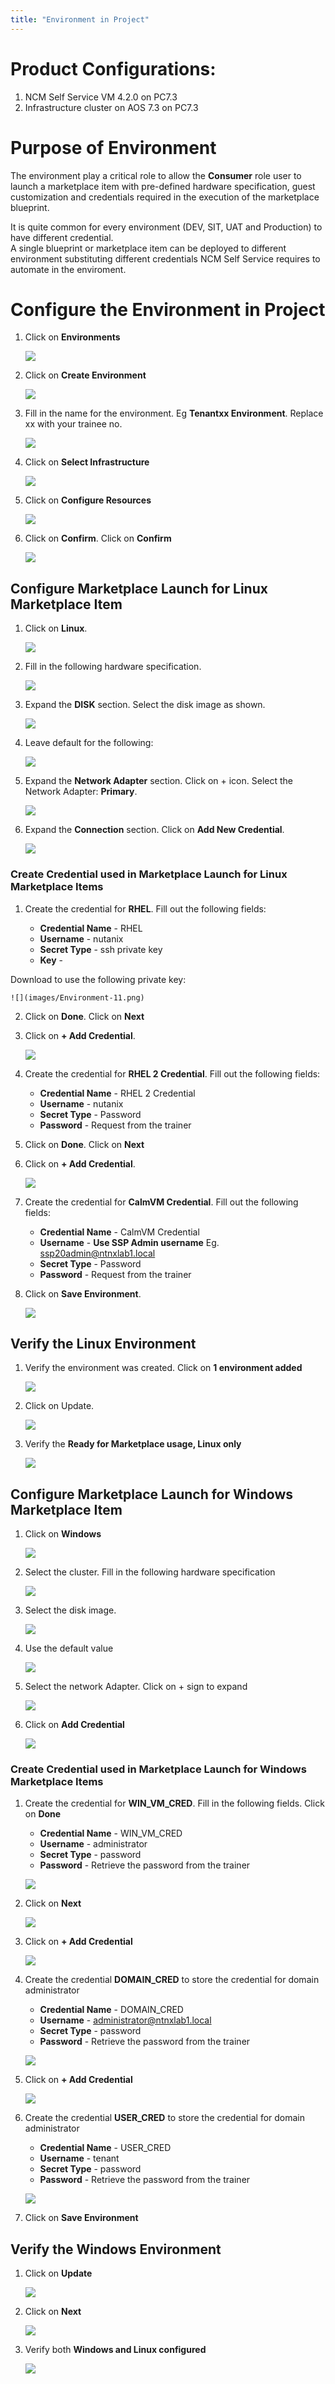 ```yaml
---
title: "Environment in Project"
---
```


# Product Configurations:

1.  NCM Self Service VM 4.2.0 on PC7.3
2.  Infrastructure cluster on AOS 7.3 on PC7.3

# Purpose of Environment

The environment play a critical role to allow the **Consumer** role user to launch a marketplace item with 
pre-defined hardware specification, guest customization and credentials required in the execution of the 
marketplace blueprint.

It is quite common for every environment (DEV, SIT, UAT and Production) to have different credential.  
A single blueprint or marketplace item can be deployed to different environment substituting different
credentials NCM Self Service requires to automate in the enviroment.

# Configure the Environment in Project


1.  Click on **Environments**

    ![](images/Environment-1.png)

2.  Click on **Create Environment**

    ![](images/Environment-2.png)

3.  Fill in the name for the environment. Eg **Tenantxx Environment**.  Replace xx with your trainee no.  

    ![](images/Environment-3.png)

4.  Click on **Select Infrastructure**

    ![](images/Environment-4.png)
  
5.  Click on **Configure Resources**

    ![](images/Environment-5.png)

6.  Click on **Confirm**.  Click on **Confirm**

    ![](images/Environment-6.png)

## Configure Marketplace Launch for Linux Marketplace Item

1.  Click on **Linux**. 

    ![](images/Environment-7.png)

2.  Fill in the following hardware specification.

    ![](images/Environment-8.png)

3.  Expand the **DISK** section. Select the disk image as shown.

    ![](images/Environment-9.png)
    
4.  Leave default for the following:

    ![](images/Environment-9-2.png)

5.  Expand the **Network Adapter** section. Click on + icon.  Select the Network Adapter:
    **Primary**.

    ![](images/Environment-10.png)

6.  Expand the **Connection** section. Click on **Add New Credential**.

    ![](images/env-connection-pc2022-6.png)

### Create Credential used in Marketplace Launch for Linux Marketplace Items

1.  Create the credential for **RHEL**. Fill out the following fields:

    -   **Credential Name** - RHEL
    -   **Username** - nutanix
    -   **Secret Type** - ssh private key
    -   **Key** - 

   <Link href="https://www.dropbox.com/scl/fi/992k2b751ovmjvifo20mk/id_rsa?rlkey=brqmf3nrg7q8elrw8ecb3sw8h&dl=0" target="_blank" rel="noopener">Download to use the following private key:</Link>


    ![](images/Environment-11.png)

2.  Click on **Done**. Click on **Next**

3.  Click on **+ Add Credential**.  

    ![](images/Environment-12.png)

4.  Create the credential for **RHEL 2 Credential**. Fill out the following fields:

    -   **Credential Name** - RHEL 2 Credential
    -   **Username** - nutanix
    -   **Secret Type** - Password
    -   **Password** - Request from the trainer

5.  Click on **Done**. Click on **Next**

6.  Click on **+ Add Credential**.  

    ![](images/Environment-12.png)

7.  Create the credential for **CalmVM Credential**. Fill out the following fields:

    -   **Credential Name** - CalmVM Credential
    -   **Username** - **Use SSP Admin username** Eg.  ssp20admin@ntnxlab1.local
    -   **Secret Type** - Password
    -   **Password** - Request from the trainer

8.  Click on **Save Environment**.

    ![](images/Environment-13.png)

## Verify the Linux Environment

1.  Verify the environment was created. Click on **1 environment added**

    ![](images/Environment-14.png)

2.  Click on Update.

    ![](images/Environment-15.png)

3.  Verify the **Ready for Marketplace usage, Linux only**

    ![](images/Environment-16.png)

## Configure Marketplace Launch for Windows Marketplace Item

1.  Click on **Windows**

    ![](images/Win-Environment-1.png)

2.  Select the cluster.  Fill in the following hardware specification

    ![](images/Win-Environment-2.png)

3.  Select the disk image.

    ![](images/Win-Environment-4.png)

4.  Use the default value

    ![](images/Win-Environment-4-2.png)

5.  Select the network Adapter.  Click on + sign to expand

    ![](images/Win-Environment-5.png)

6.  Click on **Add Credential**

    ![](images/Win-Environment-6.png)

### Create Credential used in Marketplace Launch for Windows Marketplace Items

1.  Create the credential for **WIN_VM_CRED**. Fill in the following fields.  Click on **Done**

    -   **Credential Name** - WIN_VM_CRED
    -   **Username** - administrator
    -   **Secret Type** - password
    -   **Password** - Retrieve the password from the trainer

    ![](images/Win-Environment-7.png)

2.  Click on **Next**

    ![](images/Win-Environment-8.png)

3.  Click on **+ Add Credential**

    ![](images/Win-Environment-9.png)

4.  Create the credential **DOMAIN_CRED** to store the credential for domain administrator

    -   **Credential Name** - DOMAIN_CRED
    -   **Username** - administrator@ntnxlab1.local
    -   **Secret Type** - password
    -   **Password** - Retrieve the password from the trainer

    ![](images/Win-Environment-10.png)

5.  Click on **+ Add Credential**

    ![](images/Win-Environment-9.png)

6.  Create the credential **USER_CRED** to store the credential for domain administrator

    -   **Credential Name** - USER_CRED
    -   **Username** - tenant
    -   **Secret Type** - password
    -   **Password** - Retrieve the password from the trainer

    ![](images/Win-Environment-10-2.png)

7.  Click on **Save Environment**

## Verify the Windows Environment

1. Click on **Update**

    ![](images/Win-Environment-11.png)

2. Click on **Next**

    ![](images/Win-Environment-12.png)

3.  Verify both **Windows and Linux configured**

    ![](images/Win-Environment-13.png)
